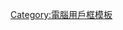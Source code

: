 {{Userbox-level
| border-c = #77e0e8
| id-c     = #d0f8ff
| id-s     = 12
| info-c   = #77e0e8
| info-s   = 10
| level = 2
| id = [[個人電腦|PC]]
| info = [[:Category:并不精于电脑技术的维基人|此用户]]能以'''一般'''的方式使用电脑。
| usercategory= {{usercategory|并不精于电脑技术的维基人|{{BASEPAGENAME}}}}
| nocat = {{{nocat|}}}
}}<noinclude>
[[Category:電腦用戶框模板]]
</noinclude>